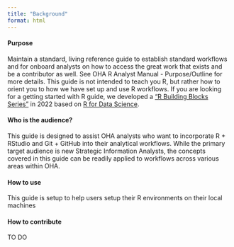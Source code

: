 ```yaml
---
title: "Background"
format: html
---
```


#### Purpose 
Maintain a standard, living reference guide to establish standard workflows and for onboard analysts on how to access the great work that exists and be a contributor as well. See OHA R Analyst Manual - Purpose/Outline for more details. This guide is not intended to teach you R, but rather how to orient you to how we have set up and use R workflows. If you are looking for a getting started with R guide, we developed a [“R Building Blocks Series”](https://usaid-oha-si.github.io/learn/categories/#rbbs) in 2022 based on [R for Data Science](https://r4ds.had.co.nz/). 

#### Who is the audience?
This guide is designed to assist OHA analysts who want to incorporate R + RStudio and Git + GitHub into their analytical workflows. While the primary target audience is new Strategic Information Analysts, the concepts covered in this guide can be readily applied to workflows across various areas within OHA. 

#### How to use
This guide is setup to help users setup their R environments on their local machines

#### How to contribute
TO DO
